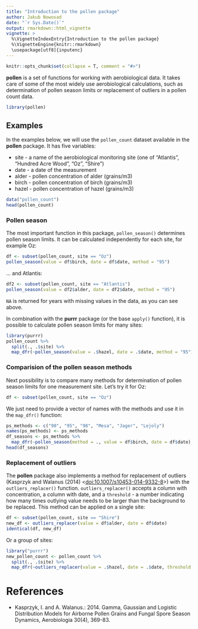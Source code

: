 ```yaml
---
title: "Introduction to the pollen package"
author: Jakub Nowosad
date: "`r Sys.Date()`"
output: rmarkdown::html_vignette
vignette: >
  %\VignetteIndexEntry{Introduction to the pollen package}
  %\VignetteEngine{knitr::rmarkdown}
  \usepackage[utf8]{inputenc}
---
```


```r
knitr::opts_chunk$set(collapse = T, comment = "#>")
```

**pollen** is a set of functions for working with aerobiological data. 
It takes care of some of the most widely use aerobiological calculations, such as determination of pollen season limits or replacement of outliers in a pollen count data.

```r
library(pollen)
```

## Examples

In the examples below, we will use the `pollen_count` dataset available in the **pollen** package.
It has five variables:

- site - a name of the aerobiological monitoring site (one of "Atlantis", "Hundred Acre Wood", "Oz", "Shire")
- date - a date of the measurement
- alder - pollen concentration of alder (grains/m3)
- birch - pollen concentration of birch (grains/m3)
- hazel - pollen concentration of hazel (grains/m3)

```r
data("pollen_count")
head(pollen_count)
```

### Pollen season

The most important function in this package, `pollen_season()` determines pollen season limits.
It can be calculated independently for each site, for example Oz:

```r
df <- subset(pollen_count, site == "Oz")
pollen_season(value = df$birch, date = df$date, method = "95")
```

... and Atlantis:

```r
df2 <- subset(pollen_count, site == "Atlantis")
pollen_season(value = df2$alder, date = df2$date, method = "95")
```

`NA` is returned for years with missing values in the data, as you can see above.

In combination with the **purrr** package (or the base `apply()` function), it is possible to calculate pollen season limits for many sites:

```r
library(purrr)
pollen_count %>%
  split(., .$site) %>%
  map_dfr(~pollen_season(value = .$hazel, date = .$date, method = "95"), .id = "site")
```

### Comparision of the pollen season methods

Next possibility is to compare many methods for determination of pollen season limits for one measurement site.
Let's try it for Oz:

```r
df <- subset(pollen_count, site == "Oz")
```

We just need to provide a vector of names with the methods and use it in the `map_dfr()` function:

```r
ps_methods <- c("90", "95", "98", "Mesa", "Jager", "Lejoly")
names(ps_methods) <- ps_methods
df_seasons <- ps_methods %>%
  map_dfr(~pollen_season(method = ., value = df$birch, date = df$date), .id = "method")
head(df_seasons)
```

<!-- ```{r} -->
<!-- library('dplyr') -->
<!-- library('lubridate') -->
<!-- library('tidyr') -->
<!-- df_seasons <- df_seasons %>%  -->
<!--         mutate(start_doy=yday(start), end_doy=yday(end)) %>%  -->
<!--         gather(key, value, start_doy:end_doy) -->
<!-- ``` -->


<!-- ```{r} -->
<!-- library('ggplot2') -->
<!-- ggplot(df_seasons, aes(value)) + -->
<!--         geom_histogram() + -->
<!--         facet_grid(key~method) -->
<!-- ``` -->


### Replacement of outliers

The **pollen** package also implements a method for replacement of outliers (Kasprzyk and Walanus (2014) <[doi:10.1007/s10453-014-9332-8](https://doi.org/10.1007/s10453-014-9332-8)>) with the `outliers_replacer()` function.
`outliers_replacer()` accepts a column with concentration, a column with date, and a `threshold` - a number indicating how many times outlying value needs to be larger than the background to be replaced.
This method can be applied on a single site:

```r
df <- subset(pollen_count, site == "Shire")
new_df <- outliers_replacer(value = df$alder, date = df$date)
identical(df, new_df)
```

Or a group of sites:

```r
library("purrr")
new_pollen_count <- pollen_count %>%
  split(., .$site) %>%
  map_dfr(~outliers_replacer(value = .$hazel, date = .$date, threshold = 4))
```

# References

- Kasprzyk, I. and A. Walanus.: 2014. Gamma, Gaussian and Logistic Distribution Models for Airborne Pollen Grains and Fungal Spore Season Dynamics, Aerobiologia 30(4), 369-83.
